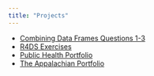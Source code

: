 ```yaml
---
title: "Projects"
---
```


* [Combining Data Frames Questions 1-3]()
* [R4DS Exercises]()
* [Public Health Portfolio]()
* [The Appalachian Portfolio](https://theappalachianonline.com/staff_name/emma-getz/)
